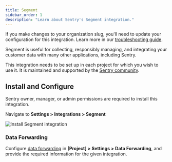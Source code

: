 ```yaml
---
title: Segment
sidebar_order: 1
description: "Learn about Sentry's Segment integration."
---
```


<Alert level="warning">

If you make changes to your organization slug, you'll need to update your configuration for this integration. Learn more in our [troubleshooting guide](/product/integrations/troubleshooting).

</Alert>

Segment is useful for collecting, responsibly managing, and integrating your customer data with many other applications, including Sentry.

This integration needs to be set up in each project for which you wish to use it. It is maintained and supported by the [Sentry community](https://open.sentry.io/).

## Install and Configure

<Note>

Sentry owner, manager, or admin permissions are required to install this integration.

</Note>

Navigate to **Settings > Integrations > Segment**

![Install Segment integration](/product/integrations/data-visualization/segment/segment.png)

### Data Forwarding

Configure [data forwarding](/product/data-management-settings/data-forwarding/) in **[Project] > Settings > Data Forwarding**, and provide the required information for the given integration.
